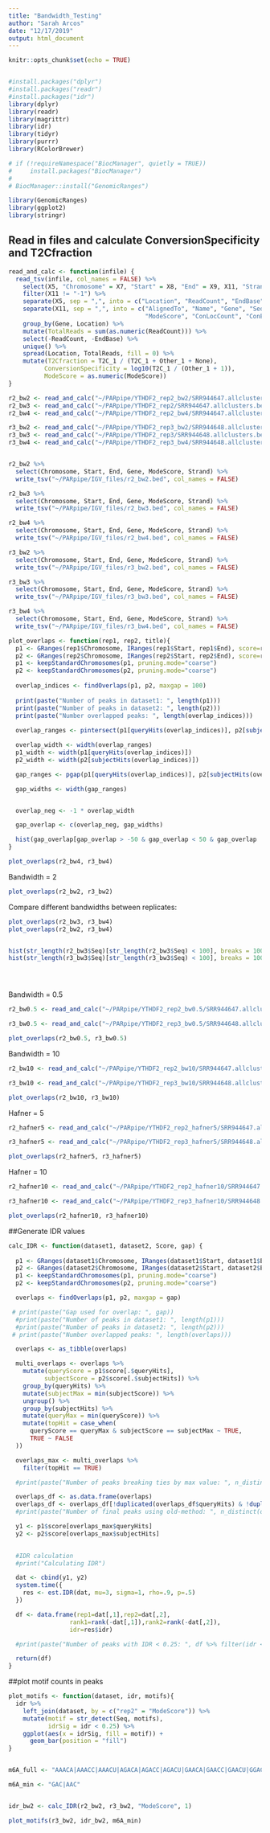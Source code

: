 ```yaml
---
title: "Bandwidth_Testing"
author: "Sarah Arcos"
date: "12/17/2019"
output: html_document
---
```


```r
knitr::opts_chunk$set(echo = TRUE)


#install.packages("dplyr")
#install.packages("readr")
#install.packages("idr")
library(dplyr)
library(readr)
library(magrittr)
library(idr)
library(tidyr)
library(purrr)
library(RColorBrewer)

# if (!requireNamespace("BiocManager", quietly = TRUE))
#     install.packages("BiocManager")
# 
# BiocManager::install("GenomicRanges")

library(GenomicRanges)
library(ggplot2)
library(stringr)
```


## Read in files and calculate ConversionSpecificity and T2Cfraction
```r

read_and_calc <- function(infile) {
  read_tsv(infile, col_names = FALSE) %>%
    select(X5, "Chromosome" = X7, "Start" = X8, "End" = X9, X11, "Strand" = X12) %>%
    filter(X11 != "-1") %>%
    separate(X5, sep = ",", into = c("Location", "ReadCount", "EndBase")) %>%
    separate(X11, sep = ",", into = c("AlignedTo", "Name", "Gene", "Seq", "Reads", "ModeLocation", 
                                      "ModeScore", "ConLocCount", "ConEvCount", "NonConEvCount", "Annotation")) %>%
    group_by(Gene, Location) %>%
    mutate(TotalReads = sum(as.numeric(ReadCount))) %>%
    select(-ReadCount, -EndBase) %>%
    unique() %>%
    spread(Location, TotalReads, fill = 0) %>%
    mutate(T2Cfraction = T2C_1 / (T2C_1 + Other_1 + None),
          ConversionSpecificity = log10(T2C_1 / (Other_1 + 1)),
          ModeScore = as.numeric(ModeScore))
}

r2_bw2 <- read_and_calc("~/PARpipe/YTHDF2_rep2_bw2/SRR944647.allclusters.bed")
r2_bw3 <- read_and_calc("~/PARpipe/YTHDF2_rep2/SRR944647.allclusters.bed")
r2_bw4 <- read_and_calc("~/PARpipe/YTHDF2_rep2_bw4/SRR944647.allclusters.bed")

r3_bw2 <- read_and_calc("~/PARpipe/YTHDF2_rep3_bw2/SRR944648.allclusters.bed")
r3_bw3 <- read_and_calc("~/PARpipe/YTHDF2_rep3/SRR944648.allclusters.bed")
r3_bw4 <- read_and_calc("~/PARpipe/YTHDF2_rep3_bw4/SRR944648.allclusters.bed")


r2_bw2 %>%
  select(Chromosome, Start, End, Gene, ModeScore, Strand) %>%
  write_tsv("~/PARpipe/IGV_files/r2_bw2.bed", col_names = FALSE)

r2_bw3 %>%
  select(Chromosome, Start, End, Gene, ModeScore, Strand) %>%
  write_tsv("~/PARpipe/IGV_files/r2_bw3.bed", col_names = FALSE)

r2_bw4 %>%
  select(Chromosome, Start, End, Gene, ModeScore, Strand) %>%
  write_tsv("~/PARpipe/IGV_files/r2_bw4.bed", col_names = FALSE)

r3_bw2 %>%
  select(Chromosome, Start, End, Gene, ModeScore, Strand) %>%
  write_tsv("~/PARpipe/IGV_files/r3_bw2.bed", col_names = FALSE)

r3_bw3 %>%
  select(Chromosome, Start, End, Gene, ModeScore, Strand) %>%
  write_tsv("~/PARpipe/IGV_files/r3_bw3.bed", col_names = FALSE)

r3_bw4 %>%
  select(Chromosome, Start, End, Gene, ModeScore, Strand) %>%
  write_tsv("~/PARpipe/IGV_files/r3_bw4.bed", col_names = FALSE)
```


```r

plot_overlaps <- function(rep1, rep2, title){
  p1 <- GRanges(rep1$Chromosome, IRanges(rep1$Start, rep1$End), score=rep1$ModeScore)
  p2 <- GRanges(rep2$Chromosome, IRanges(rep2$Start, rep2$End), score=rep2$ModeScore)
  p1 <- keepStandardChromosomes(p1, pruning.mode="coarse")
  p2 <- keepStandardChromosomes(p2, pruning.mode="coarse")
  
  overlap_indices <- findOverlaps(p1, p2, maxgap = 100)
  
  print(paste("Number of peaks in dataset1: ", length(p1)))
  print(paste("Number of peaks in dataset2: ", length(p2)))
  print(paste("Number overlapped peaks: ", length(overlap_indices)))
  
  overlap_ranges <- pintersect(p1[queryHits(overlap_indices)], p2[subjectHits(overlap_indices)])

  overlap_width <- width(overlap_ranges)
  p1_width <- width(p1[queryHits(overlap_indices)])
  p2_width <- width(p2[subjectHits(overlap_indices)])

  gap_ranges <- pgap(p1[queryHits(overlap_indices)], p2[subjectHits(overlap_indices)])

  gap_widths <- width(gap_ranges)


  overlap_neg <- -1 * overlap_width

  gap_overlap <- c(overlap_neg, gap_widths)

  hist(gap_overlap[gap_overlap > -50 & gap_overlap < 50 & gap_overlap != 0], breaks = 100)
} 

plot_overlaps(r2_bw4, r3_bw4)
```

Bandwidth = 2
```r
plot_overlaps(r2_bw2, r3_bw2)
```

Compare different bandwidths between replicates:
```r
plot_overlaps(r2_bw3, r3_bw4)
plot_overlaps(r2_bw2, r3_bw4)


hist(str_length(r2_bw3$Seq)[str_length(r2_bw3$Seq) < 100], breaks = 100)
hist(str_length(r3_bw3$Seq)[str_length(r3_bw3$Seq) < 100], breaks = 100)





```





Bandwidth = 0.5
```r
r2_bw0.5 <- read_and_calc("~/PARpipe/YTHDF2_rep2_bw0.5/SRR944647.allclusters.bed")

r3_bw0.5 <- read_and_calc("~/PARpipe/YTHDF2_rep3_bw0.5/SRR944648.allclusters.bed")

plot_overlaps(r2_bw0.5, r3_bw0.5)
```

Bandwidth = 10
```r
r2_bw10 <- read_and_calc("~/PARpipe/YTHDF2_rep2_bw10/SRR944647.allclusters.bed")

r3_bw10 <- read_and_calc("~/PARpipe/YTHDF2_rep3_bw10/SRR944648.allclusters.bed")

plot_overlaps(r2_bw10, r3_bw10)
```

Hafner = 5
```r
r2_hafner5 <- read_and_calc("~/PARpipe/YTHDF2_rep2_hafner5/SRR944647.allclusters.bed")

r3_hafner5 <- read_and_calc("~/PARpipe/YTHDF2_rep3_hafner5/SRR944648.allclusters.bed")

plot_overlaps(r2_hafner5, r3_hafner5)
```

Hafner = 10
```r
r2_hafner10 <- read_and_calc("~/PARpipe/YTHDF2_rep2_hafner10/SRR944647.allclusters.bed")

r3_hafner10 <- read_and_calc("~/PARpipe/YTHDF2_rep3_hafner10/SRR944648.allclusters.bed")

plot_overlaps(r2_hafner10, r3_hafner10)
```


##Generate IDR values
```r
calc_IDR <- function(dataset1, dataset2, Score, gap) {
  
  p1 <- GRanges(dataset1$Chromosome, IRanges(dataset1$Start, dataset1$End), score=pull(dataset1[Score]))
  p2 <- GRanges(dataset2$Chromosome, IRanges(dataset2$Start, dataset2$End), score=pull(dataset2[Score]))
  p1 <- keepStandardChromosomes(p1, pruning.mode="coarse")
  p2 <- keepStandardChromosomes(p2, pruning.mode="coarse")

  overlaps <- findOverlaps(p1, p2, maxgap = gap)

 # print(paste("Gap used for overlap: ", gap))
  #print(paste("Number of peaks in dataset1: ", length(p1)))
  #print(paste("Number of peaks in dataset2: ", length(p2)))
 # print(paste("Number overlapped peaks: ", length(overlaps)))

  overlaps <- as_tibble(overlaps)

  multi_overlaps <- overlaps %>%
    mutate(queryScore = p1$score[.$queryHits],
          subjectScore = p2$score[.$subjectHits]) %>%
    group_by(queryHits) %>%
    mutate(subjectMax = min(subjectScore)) %>%
    ungroup() %>%
    group_by(subjectHits) %>%
    mutate(queryMax = min(queryScore)) %>%
    mutate(topHit = case_when(
      queryScore == queryMax & subjectScore == subjectMax ~ TRUE,
      TRUE ~ FALSE
  ))

  overlaps_max <- multi_overlaps %>%
    filter(topHit == TRUE)

  #print(paste("Number of peaks breaking ties by max value: ", n_distinct(overlaps_max$queryHits)))

  overlaps_df <- as.data.frame(overlaps)
  overlaps_df <- overlaps_df[!duplicated(overlaps_df$queryHits) & !duplicated(overlaps_df$subjectHits),]
  #print(paste("Number of final peaks using old-method: ", n_distinct(overlaps_df)))

  y1 <- p1$score[overlaps_max$queryHits]
  y2 <- p2$score[overlaps_max$subjectHits]
  

  #IDR calculation
  #print("Calculating IDR")

  dat <- cbind(y1, y2)
  system.time({
    res <- est.IDR(dat, mu=3, sigma=1, rho=.9, p=.5)
  })

  df <- data.frame(rep1=dat[,1],rep2=dat[,2],
                 rank1=rank(-dat[,1]),rank2=rank(-dat[,2]),
                 idr=res$idr)

  #print(paste("Number of peaks with IDR < 0.25: ", df %>% filter(idr < 0.25) %>% n_distinct))

  return(df)
}

```


##plot motif counts in peaks
```r

plot_motifs <- function(dataset, idr, motifs){
  idr %>%
    left_join(dataset, by = c("rep2" = "ModeScore")) %>%
    mutate(motif = str_detect(Seq, motifs),
           idrSig = idr < 0.25) %>%
    ggplot(aes(x = idrSig, fill = motif)) +
      geom_bar(position = "fill")
}


m6A_full <- "AAACA|AAACC|AAACU|AGACA|AGACC|AGACU|GAACA|GAACC|GAACU|GGACA|GGACC|GGACU"

m6A_min <- "GAC|AAC"


idr_bw2 <- calc_IDR(r2_bw2, r3_bw2, "ModeScore", 1)

plot_motifs(r3_bw2, idr_bw2, m6A_min)



```













